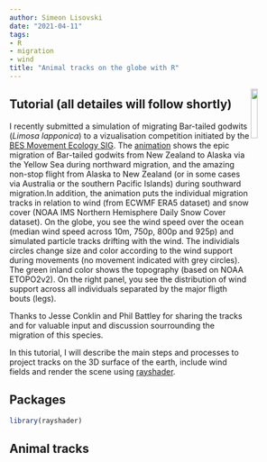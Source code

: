 ```yaml
---
author: Simeon Lisovski
date: "2021-04-11"
tags:
- R
- migration
- wind
title: "Animal tracks on the globe with R"
---
```


<img src="globeTracks.png" align="right" width="15%" height="15%"/>


## Tutorial (all detailes will follow shortly)

I recently submitted a simulation of migrating Bar-tailed godwits (_Limosa lapponica_) to a vizualisation competition initiated by the [BES Movement Ecology SIG](https://besmovesig.wordpress.com/). The [animation](https://twitter.com/S_Lisovski/status/1361039948892286979) shows the epic migration of Bar-tailed godwits from New Zealand to Alaska via the Yellow Sea during northward migration, and the amazing non-stop flight from Alaska to New Zealand (or in some cases via Australia or the southern Pacific Islands) during southward migration.In addition, the animation puts the individual migration tracks in relation to wind (from ECWMF ERA5 dataset) and snow cover (NOAA IMS Northern Hemisphere Daily Snow Cover dataset). On the globe, you see the wind speed over the ocean (median wind speed across 10m, 750p, 800p and 925p) and simulated particle tracks drifting with the wind. The individials circles change size and color according to the wind support during movements (no movement indicated with grey circles). The green inland color shows the topography (based on NOAA ETOPO2v2). On the right panel, you see the distribution of wind support across all individuals separated by the major fligth bouts (legs).

Thanks to Jesse Conklin and Phil Battley for sharing the tracks and for valuable input and discussion sourrounding the migration of this species.

In this tutorial, I will describe the main steps and processes to project tracks on the 3D surface of the earth, include wind fields and render the scene using [rayshader](https://github.com/tylermorganwall/rayshader).


## Packages

``` r
library(rayshader)
```

## Animal tracks